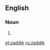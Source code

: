 ==English==

===Noun===
{{en-noun|pl2=zaddikim}}

# {{alternative spelling of|tzaddik}}

[[et:zaddik]]
[[ru:zaddik]]